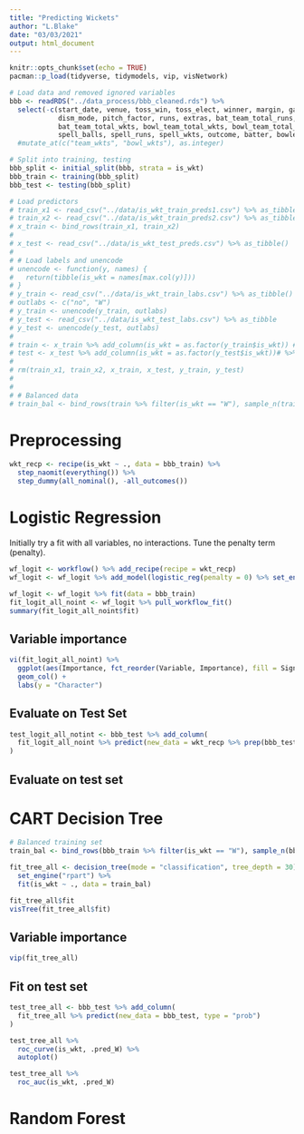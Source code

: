 ```yaml
---
title: "Predicting Wickets"
author: "L.Blake"
date: "03/03/2021"
output: html_document
---
```


```r
knitr::opts_chunk$set(echo = TRUE)
pacman::p_load(tidyverse, tidymodels, vip, visNetwork)

# Load data and removed ignored variables
bbb <- readRDS("../data_process/bbb_cleaned.rds") %>%
  select(-c(start_date, venue, toss_win, toss_elect, winner, margin, game_id,
            dism_mode, pitch_factor, runs, extras, bat_team_total_runs,
            bat_team_total_wkts, bowl_team_total_wkts, bowl_team_total_runs, bowl_class,
            spell_balls, spell_runs, spell_wkts, outcome, batter, bowler, bat_team, bowl_team, bat_win_toss, bat_home_away, host_country))# %>%
  #mutate_at(c("team_wkts", "bowl_wkts"), as.integer)

# Split into training, testing
bbb_split <- initial_split(bbb, strata = is_wkt)
bbb_train <- training(bbb_split)
bbb_test <- testing(bbb_split)

# Load predictors
# train_x1 <- read_csv("../data/is_wkt_train_preds1.csv") %>% as_tibble()
# train_x2 <- read_csv("../data/is_wkt_train_preds2.csv") %>% as_tibble()
# x_train <- bind_rows(train_x1, train_x2)
# 
# x_test <- read_csv("../data/is_wkt_test_preds.csv") %>% as_tibble()
# 
# # Load labels and unencode
# unencode <- function(y, names) {
#   return(tibble(is_wkt = names[max.col(y)]))
# }
# y_train <- read_csv("../data/is_wkt_train_labs.csv") %>% as_tibble()
# outlabs <- c("no", "W")
# y_train <- unencode(y_train, outlabs)
# y_test <- read_csv("../data/is_wkt_test_labs.csv") %>% as_tibble
# y_test <- unencode(y_test, outlabs)
# 
# train <- x_train %>% add_column(is_wkt = as.factor(y_train$is_wkt)) #%>% mutate_at(c("is_wkt"), base::as.factor)
# test <- x_test %>% add_column(is_wkt = as.factor(y_test$is_wkt))# %>% mutate_at(c("is_wkt"), base::as.factor)
# 
# rm(train_x1, train_x2, x_train, x_test, y_train, y_test)
# 
# 
# # Balanced data
# train_bal <- bind_rows(train %>% filter(is_wkt == "W"), sample_n(train %>% filter(is_wkt == "no"), size = nrow(train %>% filter(is_wkt == "W"))))

```

# Preprocessing
```r
wkt_recp <- recipe(is_wkt ~ ., data = bbb_train) %>%
  step_naomit(everything()) %>%
  step_dummy(all_nominal(), -all_outcomes())
```


# Logistic Regression
Initially try a fit with all variables, no interactions. Tune the penalty term (penalty). 
```r
wf_logit <- workflow() %>% add_recipe(recipe = wkt_recp)
wf_logit <- wf_logit %>% add_model(logistic_reg(penalty = 0) %>% set_engine("glmnet"))

wf_logit <- wf_logit %>% fit(data = bbb_train)
fit_logit_all_noint <- wf_logit %>% pull_workflow_fit()
summary(fit_logit_all_noint$fit)
```

## Variable importance
```r
vi(fit_logit_all_noint) %>% 
  ggplot(aes(Importance, fct_reorder(Variable, Importance), fill = Sign)) + 
  geom_col() + 
  labs(y = "Character")
```

## Evaluate on Test Set
```r
test_logit_all_notint <- bbb_test %>% add_column(
  fit_logit_all_noint %>% predict(new_data = wkt_recp %>% prep(bbb_test), type = "prob")
)
```

## Evaluate on test set


# CART Decision Tree
```r
# Balanced training set
train_bal <- bind_rows(bbb_train %>% filter(is_wkt == "W"), sample_n(bbb_train %>% filter(is_wkt == "no"), size = nrow(bbb_train %>% filter(is_wkt == "W"))))

fit_tree_all <- decision_tree(mode = "classification", tree_depth = 30) %>%
  set_engine("rpart") %>% 
  fit(is_wkt ~ ., data = train_bal)
```

```r
fit_tree_all$fit
visTree(fit_tree_all$fit)
```

## Variable importance
```r
vip(fit_tree_all)
```


## Fit on test set
```r
test_tree_all <- bbb_test %>% add_column(
  fit_tree_all %>% predict(new_data = bbb_test, type = "prob")
)

test_tree_all %>% 
  roc_curve(is_wkt, .pred_W) %>% 
  autoplot()

test_tree_all %>% 
  roc_auc(is_wkt, .pred_W)

```



# Random Forest